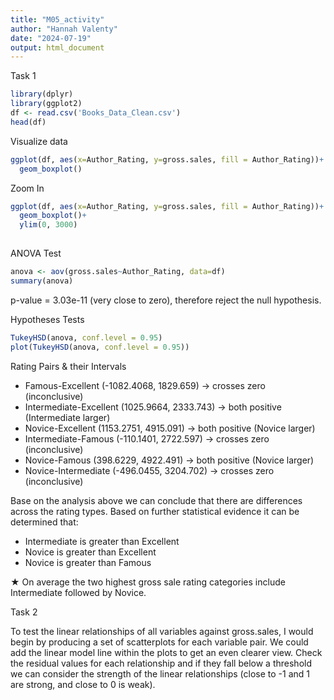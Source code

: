 ```yaml
---
title: "M05_activity"
author: "Hannah Valenty"
date: "2024-07-19"
output: html_document
---
```


Task 1
```r
library(dplyr)
library(ggplot2)
df <- read.csv('Books_Data_Clean.csv')
head(df)
```

Visualize data
```r
ggplot(df, aes(x=Author_Rating, y=gross.sales, fill = Author_Rating))+
  geom_boxplot()
```

Zoom In
```r
ggplot(df, aes(x=Author_Rating, y=gross.sales, fill = Author_Rating))+
  geom_boxplot()+
  ylim(0, 3000)
  
```

ANOVA Test
```r
anova <- aov(gross.sales~Author_Rating, data=df)
summary(anova)
```

p-value = 3.03e-11 (very close to zero), therefore reject the null hypothesis.

Hypotheses Tests
```r
TukeyHSD(anova, conf.level = 0.95)
plot(TukeyHSD(anova, conf.level = 0.95))
```

Rating Pairs & their Intervals

* Famous-Excellent       (-1082.4068, 1829.659) $\rightarrow$ crosses zero (inconclusive)
* Intermediate-Excellent   (1025.9664, 2333.743) $\rightarrow$ both positive (Intermediate larger)
* Novice-Excellent         (1153.2751, 4915.091) $\rightarrow$ both positive (Novice larger)
* Intermediate-Famous      (-110.1401, 2722.597) $\rightarrow$ crosses zero (inconclusive)
* Novice-Famous             (398.6229, 4922.491) $\rightarrow$ both positive (Novice larger)
* Novice-Intermediate      (-496.0455, 3204.702) $\rightarrow$ crosses zero (inconclusive)


Base on the analysis above we can conclude that there are differences across the rating types. Based on further statistical evidence it can be determined that:

* Intermediate is greater than Excellent
* Novice is greater than Excellent
* Novice is greater than Famous

$\bigstar$ On average the two highest gross sale rating categories include Intermediate followed by Novice. 

Task 2

To test the linear relationships of all variables against gross.sales, I would begin by producing a set of scatterplots for each variable pair. We could add the linear model line within the plots to get an even clearer view. Check the residual values for each relationship and if they fall below a threshold we can consider the strength of the linear relationships (close to -1 and 1 are strong, and close to 0 is weak).
